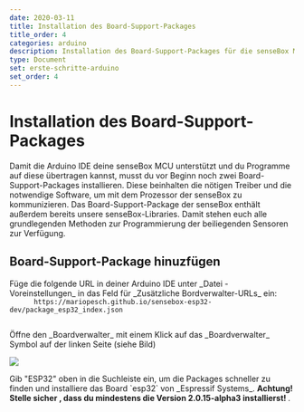 ```yaml
---
date: 2020-03-11
title: Installation des Board-Support-Packages
title_order: 4
categories: arduino
description: Installation des Board-Support-Packages für die senseBox MCU
type: Document
set: erste-schritte-arduino
set_order: 4
---
```

# Installation des Board-Support-Packages
<div>
  <div class="description">
    Damit die Arduino IDE deine senseBox MCU unterstützt und du Programme auf diese übertragen kannst, musst du vor Beginn noch zwei Board-Support-Packages installieren. Diese beinhalten die nötigen Treiber und die notwendige Software, um mit dem Prozessor der senseBox zu kommunizieren. Das Board-Support-Package der senseBox enthält außerdem bereits unsere senseBox-Libraries. Damit stehen euch alle grundlegenden Methoden zur Programmierung der beiliegenden Sensoren zur Verfügung.
  </div>
  <h2>Board-Support-Package hinuzfügen</h2>
  <p>
    Füge die folgende URL in deiner Arduino IDE unter _Datei - Voreinstellungen_ in das Feld für _Zusätzliche Bordverwalter-URLs_ ein:
    <code>
      https://mariopesch.github.io/sensebox-esp32-dev/package_esp32_index.json
    </code>
  </p>
  <p>
    Öffne den _Boardverwalter_ mit einem Klick auf das _Boardverwalter_ Symbol auf der linken Seite (siehe Bild)
  </p>
  <img src="/img/arduino-bilder/installation/arduino-boards.png"></img>
  <p>
    Gib "ESP32" oben in die Suchleiste ein, um die Packages schneller zu finden und installiere das Board `esp32` von _Espressif Systems_. <b>Achtung! Stelle sicher , dass du mindestens die Version 2.0.15-alpha3 installierst! </b>.
  </p>
</div>
